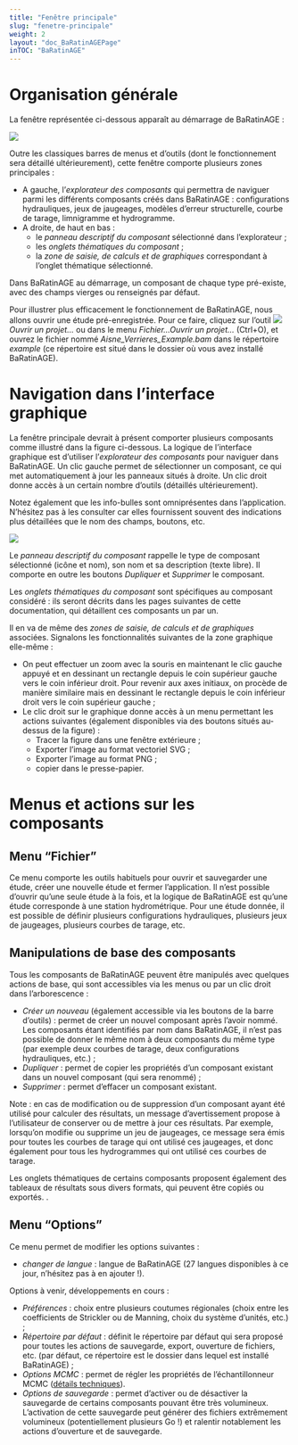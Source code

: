 ---
title: "Fenêtre principale"
slug: "fenetre-principale"
weight: 2
layout: "doc_BaRatinAGEPage"
inTOC: "BaRatinAGE"
---

# Organisation générale

La fenêtre représentée ci-dessous apparaît au démarrage de BaRatinAGE :

![](MainFrame.fr.png)

Outre les classiques barres de menus et d'outils (dont le fonctionnement sera détaillé ultérieurement), cette fenêtre comporte plusieurs zones principales :

-   A gauche, l'*explorateur des composants* qui permettra de naviguer parmi les différents composants créés dans BaRatinAGE : configurations hydrauliques, jeux de jaugeages, modèles d'erreur structurelle, courbe de tarage, limnigramme et hydrogramme.
-   A droite, de haut en bas :
    -   le *panneau descriptif du composant* sélectionné dans l'explorateur ;
    -   les *onglets thématiques du composant* ;
    -   la *zone de saisie, de calculs et de graphiques* correspondant à l'onglet thématique sélectionné.

Dans BaRatinAGE au démarrage, un composant de chaque type pré-existe, avec des champs vierges ou renseignés par défaut.



Pour illustrer plus efficacement le fonctionnement de BaRatinAGE, nous allons ouvrir une étude pré-enregistrée. Pour ce faire, cliquez sur l'outil ![](folder.svg) *Ouvrir un projet...* ou dans le menu *Fichier...Ouvrir un projet...* (Ctrl+O), et ouvrez le fichier nommé *Aisne_Verrieres_Example.bam* dans le répertoire *example* (ce répertoire est situé dans le dossier où vous avez installé BaRatinAGE).


# Navigation dans l'interface graphique

La fenêtre principale devrait à présent comporter plusieurs composants comme illustré dans la figure ci-dessous. La logique de l'interface graphique est d'utiliser l'*explorateur des composants* pour naviguer dans BaRatinAGE. Un clic gauche permet de sélectionner un composant, ce qui met automatiquement à jour les panneaux situés à droite. Un clic droit donne accès à un certain nombre d'outils (détaillés ultérieurement).

Notez également que les info-bulles sont omniprésentes dans l'application. N'hésitez pas à les consulter car elles fournissent souvent des indications plus détaillées que le nom des champs, boutons, etc.

![](MainFrame_full.fr.png)


Le *panneau descriptif du composant* rappelle le type de composant sélectionné (icône et nom), son nom et sa description (texte libre). Il comporte en outre les boutons *Dupliquer* et *Supprimer* le composant.

Les *onglets thématiques du composant* sont spécifiques au composant considéré : ils seront décrits dans les pages suivantes de cette documentation, qui détaillent ces composants un par un.

Il en va de même des *zones de saisie, de calculs et de graphiques* associées. Signalons les fonctionnalités suivantes de la zone graphique elle-même :

-   On peut effectuer un zoom avec la souris en maintenant le clic gauche appuyé et en dessinant un rectangle depuis le coin supérieur gauche vers le coin inférieur droit. Pour revenir aux axes initiaux, on procède de manière similaire mais en dessinant le rectangle depuis le coin inférieur droit vers le coin supérieur gauche ;
-   Le clic droit sur le graphique donne accès à un menu permettant les actions suivantes (également disponibles via des boutons situés au-dessus de la figure) :
    -   Tracer la figure dans une fenêtre extérieure ; 
    -   Exporter l'image au format vectoriel SVG ;
    -   Exporter l'image au format PNG ;
    -   copier dans le presse-papier.
    

# Menus et actions sur les composants

## Menu "Fichier"

Ce menu comporte les outils habituels pour ouvrir et sauvegarder une étude, créer une nouvelle étude et fermer l'application. Il n'est possible d'ouvrir qu'une seule étude à la fois, et la logique de BaRatinAGE est qu'une étude corresponde à une station hydrométrique. Pour une étude donnée, il est possible de définir plusieurs configurations hydrauliques, plusieurs jeux de jaugeages, plusieurs courbes de tarage, etc.

## Manipulations de base des composants

Tous les composants de BaRatinAGE peuvent être manipulés avec quelques actions de base, qui sont accessibles via les menus ou par un clic droit dans l'arborescence : 

-   *Créer un nouveau* (également accessible via les boutons de la barre d'outils) : permet de créer un nouvel composant après l'avoir nommé. Les composants étant identifiés par nom dans BaRatinAGE, il n'est pas possible de donner le même nom à deux composants du même type (par exemple deux courbes de tarage, deux configurations hydrauliques, etc.) ;
-   *Dupliquer* : permet de copier les propriétés d'un composant existant dans un nouvel composant (qui sera renommé) ;
-   *Supprimer* : permet d'effacer un composant existant. 

Note : en cas de modification ou de suppression d'un composant ayant été utilisé pour calculer des résultats, un message d'avertissement propose à l'utilisateur de conserver ou de mettre à jour ces résultats. Par exemple, lorsqu'on modifie ou supprime un jeu de jaugeages, ce message sera émis pour toutes les courbes de tarage qui ont utilisé ces jaugeages, et donc également pour tous les hydrogrammes qui ont utilisé ces courbes de tarage.

Les onglets thématiques de certains composants proposent également des tableaux de résultats sous divers formats, qui peuvent être copiés ou exportés.
.

## Menu "Options"

Ce menu permet de modifier les options suivantes :

-   *changer de langue* : langue de BaRatinAGE (27 langues disponibles à ce jour, n'hésitez pas à en ajouter !).

Options à venir, développements en cours :

-   *Préférences* : choix entre plusieurs coutumes régionales (choix entre les coefficients de Strickler ou de Manning, choix du système d'unités, etc.) ;
-   *Répertoire par défaut* : définit le répertoire par défaut qui sera proposé pour toutes les actions de sauvegarde, export, ouverture de fichiers, etc. (par défaut, ce répertoire est le dossier dans lequel est installé BaRatinAGE) ;
-   *Options MCMC* : permet de régler les propriétés de l'échantillonneur MCMC ([détails techniques](/fr/doc/topics/mcmc)).
-   *Options de sauvegarde* : permet d'activer ou de désactiver la sauvegarde de certains composants pouvant être très volumineux. L'activation de cette sauvegarde peut générer des fichiers extrêmement volumineux (potentiellement plusieurs Go !) et ralentir notablement les actions d'ouverture et de sauvegarde.
